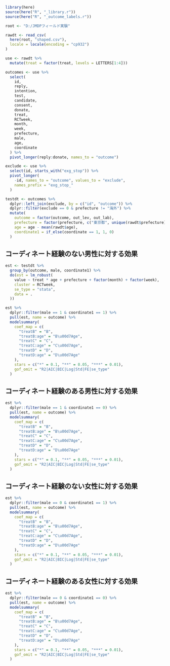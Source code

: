 
```r
library(here)
source(here("R", "_library.r"))
source(here("R", "_outcome_labels.r"))
```

```r
root <- "D:/JMDPフィールド実験"

rawdt <- read_csv(
  here(root, "shaped.csv"),
  locale = locale(encoding = "cp932")
)

use <- rawdt %>%
  mutate(treat = factor(treat, levels = LETTERS[1:4]))

outcomes <- use %>%
  select(
    id,
    reply,
    intention,
    test,
    candidate,
    consent,
    donate,
    treat,
    RCTweek,
    month,
    week,
    prefecture,
    male,
    age,
    coordinate
  ) %>%
  pivot_longer(reply:donate, names_to = "outcome")

exclude <- use %>%
  select(id, starts_with("exg_stop")) %>%
  pivot_longer(
    -id, names_to = "outcome", values_to = "exclude",
    names_prefix = "exg_stop_"
  )

testdt <- outcomes %>%
  dplyr::left_join(exclude, by = c("id", "outcome")) %>%
  dplyr::filter(exclude == 0 & prefecture != "海外") %>%
  mutate(
    outcome = factor(outcome, out_lev, out_lab),
    prefecture = factor(prefecture, c("東京都", unique(rawdt$prefecture)[-11])),
    age = age - mean(rawdt$age),
    coordinate1 = if_else(coordinate == 1, 1, 0)
  )
```

## コーディネート経験のない男性に対する効果

```r
est <- testdt %>%
  group_by(outcome, male, coordinate1) %>%
  do(est = lm_robust(
    value ~ treat * age + prefecture + factor(month) + factor(week),
    cluster = RCTweek,
    se_type = "stata",
    data = .
  ))
```

```r
est %>%
  dplyr::filter(male == 1 & coordinate1 == 1) %>%
  pull(est, name = outcome) %>%
  modelsummary(
    coef_map = c(
      "treatB" = "B",
      "treatB:age" = "B\u00d7Age",
      "treatC" = "C",
      "treatC:age" = "C\u00d7Age",
      "treatD" = "D",
      "treatD:age" = "D\u00d7Age"
    ),
    stars = c("*" = 0.1, "**" = 0.05, "***" = 0.01),
    gof_omit = "R2|AIC|BIC|Log|Std|FE|se_type"
  )
```

## コーディネート経験のある男性に対する効果

```r
est %>%
  dplyr::filter(male == 1 & coordinate1 == 0) %>%
  pull(est, name = outcome) %>%
  modelsummary(
    coef_map = c(
      "treatB" = "B",
      "treatB:age" = "B\u00d7Age",
      "treatC" = "C",
      "treatC:age" = "C\u00d7Age",
      "treatD" = "D",
      "treatD:age" = "D\u00d7Age"
    ),
    stars = c("*" = 0.1, "**" = 0.05, "***" = 0.01),
    gof_omit = "R2|AIC|BIC|Log|Std|FE|se_type"
  )
```

## コーディネート経験のない女性に対する効果

```r
est %>%
  dplyr::filter(male == 0 & coordinate1 == 1) %>%
  pull(est, name = outcome) %>%
  modelsummary(
    coef_map = c(
      "treatB" = "B",
      "treatB:age" = "B\u00d7Age",
      "treatC" = "C",
      "treatC:age" = "C\u00d7Age",
      "treatD" = "D",
      "treatD:age" = "D\u00d7Age"
    ),
    stars = c("*" = 0.1, "**" = 0.05, "***" = 0.01),
    gof_omit = "R2|AIC|BIC|Log|Std|FE|se_type"
  )
```

## コーディネート経験のある女性に対する効果

```r
est %>%
  dplyr::filter(male == 0 & coordinate1 == 0) %>%
  pull(est, name = outcome) %>%
  modelsummary(
    coef_map = c(
      "treatB" = "B",
      "treatB:age" = "B\u00d7Age",
      "treatC" = "C",
      "treatC:age" = "C\u00d7Age",
      "treatD" = "D",
      "treatD:age" = "D\u00d7Age"
    ),
    stars = c("*" = 0.1, "**" = 0.05, "***" = 0.01),
    gof_omit = "R2|AIC|BIC|Log|Std|FE|se_type"
  )
```


